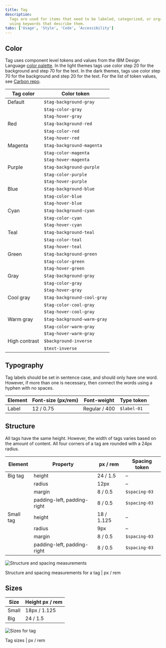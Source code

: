 ```yaml
---
title: Tag
description:
  Tags are used for items that need to be labeled, categorized, or organized
  using keywords that describe them.
tabs: ['Usage', 'Style', 'Code', 'Accessibility']
---
```


## Color

Tag uses component level tokens and values from the IBM Design Language
[color palette](https://www.ibm.com/design/language/elements/color). In the
light themes tags use color step 20 for the background and step 70 for the text.
In the dark themes, tags use color step 70 for the background and step 20 for
the text. For the list of token values, see
[Carbon repo](https://github.com/carbon-design-system/carbon/blob/next/packages/components/src/components/tag/_tokens.scss).

| Tag color     | Color token                 |
| ------------- | --------------------------- |
| Default       | `$tag-background-gray`      |
|               | `$tag-color-gray`           |
|               | `$tag-hover-gray`           |
| Red           | `$tag-background-red`       |
|               | `$tag-color-red`            |
|               | `$tag-hover-red`            |
| Magenta       | `$tag-background-magenta`   |
|               | `$tag-color-magenta`        |
|               | `$tag-hover-magenta`        |
| Purple        | `$tag-background-purple`    |
|               | `$tag-color-purple`         |
|               | `$tag-hover-purple`         |
| Blue          | `$tag-background-blue`      |
|               | `$tag-color-blue`           |
|               | `$tag-hover-blue`           |
| Cyan          | `$tag-background-cyan`      |
|               | `$tag-color-cyan`           |
|               | `$tag-hover-cyan`           |
| Teal          | `$tag-background-teal`      |
|               | `$tag-color-teal`           |
|               | `$tag-hover-teal`           |
| Green         | `$tag-background-green`     |
|               | `$tag-color-green`          |
|               | `$tag-hover-green`          |
| Gray          | `$tag-background-gray`      |
|               | `$tag-color-gray`           |
|               | `$tag-hover-gray`           |
| Cool gray     | `$tag-background-cool-gray` |
|               | `$tag-color-cool-gray`      |
|               | `$tag-hover-cool-gray`      |
| Warm gray     | `$tag-background-warm-gray` |
|               | `$tag-color-warm-gray`      |
|               | `$tag-hover-warm-gray`      |
| High contrast | `$background-inverse`       |
|               | `$text-inverse`             |

## Typography

Tag labels should be set in sentence case, and should only have one word.
However, if more than one is necessary, then connect the words using a hyphen
with no spaces.

| Element | Font-size (px/rem) | Font-weight   | Type token  |
| ------- | ------------------ | ------------- | ----------- |
| Label   | 12 / 0.75          | Regular / 400 | `$label-01` |

## Structure

All tags have the same height. However, the width of tags varies based on the
amount of content. All four corners of a tag are rounded with a 24px radius.

| Element   | Property                    | px / rem   | Spacing token |
| --------- | --------------------------- | ---------- | ------------- |
| Big tag   | height                      | 24 / 1.5   | –             |
|           | radius                      | 12px       | –             |
|           | margin                      | 8 / 0.5    | `$spacing-03` |
|           | padding-left, padding-right | 8 / 0.5    | `$spacing-03` |
| Small tag | height                      | 18 / 1.125 | –             |
|           | radius                      | 9px        | –             |
|           | margin                      | 8 / 0.5    | `$spacing-03` |
|           | padding-left, padding-right | 8 / 0.5    | `$spacing-03` |

<div className="image--fixed">

![Structure and spacing measurements](images/tag-style-1.png)

</div>

<Caption>Structure and spacing measurements for a tag | px / rem</Caption>

## Sizes

| Size  | Height px / rem |
| ----- | --------------- |
| Small | 18px / 1.125    |
| Big   | 24 / 1.5        |

<div className="image--fixed">

![Sizes for tag](images/tag-style-size.png)

</div>

<Caption>Tag sizes | px / rem</Caption>
